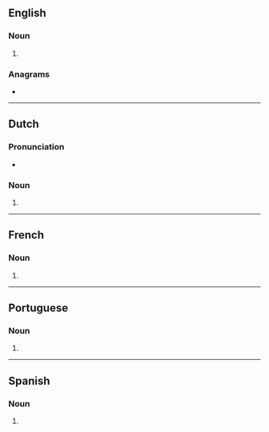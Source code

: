 {{also|Piercings}}
==English==

===Noun===
{{head|en|noun form}}

# {{plural of|en|piercing}}

===Anagrams===
* {{anagrams|en|a=cegiinprs|precising|précising}}

----

==Dutch==

===Pronunciation===
* {{audio|nl|Nl-piercings.ogg|Audio}}

===Noun===
{{head|nl|noun form}}

# {{plural of|nl|piercing}}

----

==French==

===Noun===
{{head|fr|noun form|g=?}}

# {{plural of|fr|piercing}}

----

==Portuguese==

===Noun===
{{head|pt|noun form}}

# {{plural of|pt|piercing}}

----

==Spanish==

===Noun===
{{head|es|noun form}}

# {{plural of|es|piercing}}